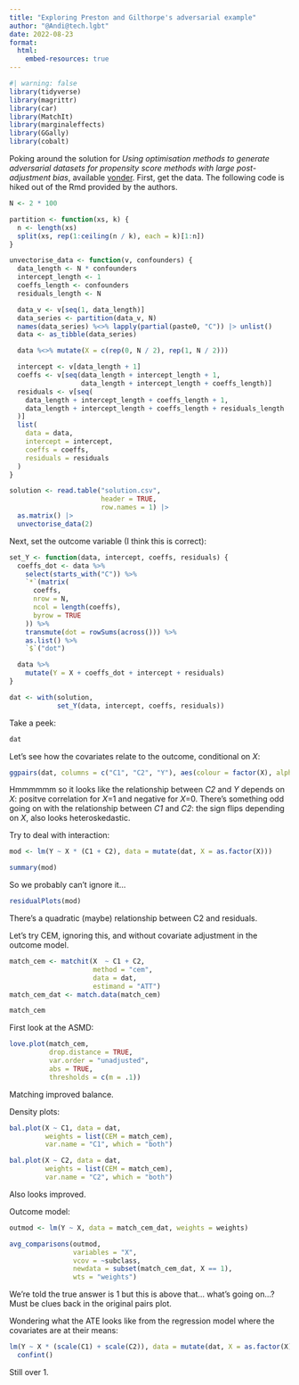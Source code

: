 ```yaml
---
title: "Exploring Preston and Gilthorpe's adversarial example"
author: "@Andi@tech.lgbt"
date: 2022-08-23
format:
  html:
    embed-resources: true
---
```


```r
#| warning: false
library(tidyverse)
library(magrittr)
library(car)
library(MatchIt)
library(marginaleffects)
library(GGally)
library(cobalt)
```


Poking around the solution for *Using optimisation methods to generate adversarial datasets for propensity score methods with large post-adjustment bias*, available [yonder](https://osf.io/d279k/). First, get the data. The following code is hiked out of the Rmd provided by the authors.

```r
N <- 2 * 100

partition <- function(xs, k) {
  n <- length(xs)
  split(xs, rep(1:ceiling(n / k), each = k)[1:n])
}

unvectorise_data <- function(v, confounders) {
  data_length <- N * confounders
  intercept_length <- 1
  coeffs_length <- confounders
  residuals_length <- N

  data_v <- v[seq(1, data_length)]
  data_series <- partition(data_v, N)
  names(data_series) %<>% lapply(partial(paste0, "C")) |> unlist()
  data <- as_tibble(data_series)

  data %<>% mutate(X = c(rep(0, N / 2), rep(1, N / 2)))

  intercept <- v[data_length + 1]
  coeffs <- v[seq(data_length + intercept_length + 1,
                  data_length + intercept_length + coeffs_length)]
  residuals <- v[seq(
    data_length + intercept_length + coeffs_length + 1,
    data_length + intercept_length + coeffs_length + residuals_length
  )]
  list(
    data = data,
    intercept = intercept,
    coeffs = coeffs,
    residuals = residuals
  )
}

solution <- read.table("solution.csv",
                       header = TRUE,
                       row.names = 1) |>
  as.matrix() |>
  unvectorise_data(2)
```

Next, set the outcome variable (I think this is correct):

```r
set_Y <- function(data, intercept, coeffs, residuals) {
  coeffs_dot <- data %>%
    select(starts_with("C")) %>%
    `*`(matrix(
      coeffs,
      nrow = N,
      ncol = length(coeffs),
      byrow = TRUE
    )) %>%
    transmute(dot = rowSums(across())) %>%
    as.list() %>%
    `$`("dot")

  data %>%
    mutate(Y = X + coeffs_dot + intercept + residuals)
}

dat <- with(solution,
            set_Y(data, intercept, coeffs, residuals))
```

Take a peek:

```r
dat
```


Let's see how the covariates relate to the outcome, conditional on *X*:

```r
ggpairs(dat, columns = c("C1", "C2", "Y"), aes(colour = factor(X), alpha = .5))
```


Hmmmmmm so it looks like the relationship between *C2* and *Y* depends on *X*: positve correlation for *X*=1 and negative for *X*=0. There's something odd going on with the relationship between *C1* and *C2*: the sign flips depending on *X*, also looks heteroskedastic.

Try to deal with interaction:

```r
mod <- lm(Y ~ X * (C1 + C2), data = mutate(dat, X = as.factor(X)))
```

```r
summary(mod)
```

So we probably can't ignore it...


```r
residualPlots(mod)
```


There's a quadratic (maybe) relationship between C2 and residuals.


Let's try CEM, ignoring this, and without covariate adjustment in the outcome model.


```r
match_cem <- matchit(X  ~ C1 + C2,
                     method = "cem",
                     data = dat,
                     estimand = "ATT")
match_cem_dat <- match.data(match_cem)
```

```r
match_cem
```

First look at the ASMD:

```r
love.plot(match_cem, 
          drop.distance = TRUE, 
          var.order = "unadjusted",
          abs = TRUE,
          thresholds = c(m = .1))
```


Matching improved balance.

Density plots:

```r
bal.plot(X ~ C1, data = dat, 
         weights = list(CEM = match_cem),
         var.name = "C1", which = "both")
```


```r
bal.plot(X ~ C2, data = dat, 
         weights = list(CEM = match_cem),
         var.name = "C2", which = "both")
```


Also looks improved.

Outcome model:

```r
outmod <- lm(Y ~ X, data = match_cem_dat, weights = weights)

avg_comparisons(outmod,
                variables = "X",
                vcov = ~subclass,
                newdata = subset(match_cem_dat, X == 1),
                wts = "weights")
```

We're told the true answer is 1 but this is above that... what's going on...? Must be clues back in the original pairs plot.

Wondering what the ATE looks like from the regression model where the covariates are at their means:

```r
lm(Y ~ X * (scale(C1) + scale(C2)), data = mutate(dat, X = as.factor(X))) |>
  confint()
```

Still over 1.


